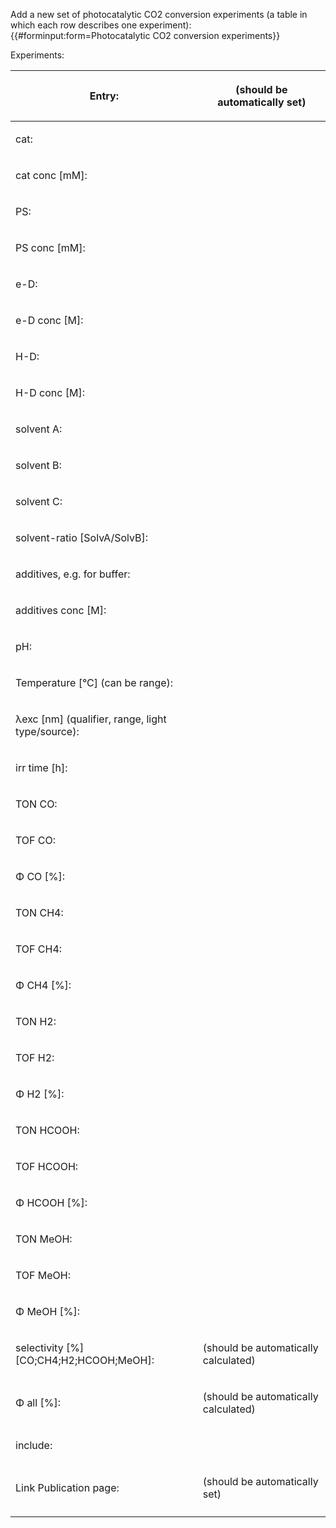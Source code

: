 <noinclude>
Add a new set of photocatalytic CO2 conversion experiments (a table in which each row describes one experiment):
{{#forminput:form=Photocatalytic CO2 conversion experiments}}
</noinclude>

<includeonly>
{{{for template|Photocatalytic CO2 conversion experiments}}}
Experiments:
{{{field|experiments|holds template}}}
{{{end template}}}

{{{for template|Photocatalytic CO2 conversion|multiple|embed in field=Photocatalytic CO2 conversion experiments[experiments]}}}
{| class="formtable"
! Entry:
| (should be automatically set)
|-
! cat:
| {{{field|catalyst|input type=Catalyst|values from category=Molecule}}}
|-
! cat conc [mM]:
| {{{field|cat conc [mM]|input type=regexp|base type=Number|message=Input a positive number|regexp=/^([0-9]*\.)?[0-9]*$/}}}
|-
! PS:
| {{{field|PS|input type=combobox|values from category=Molecule}}}
|-
! PS conc [mM]:
| {{{field|PS conc [mM]|input type=regexp|base type=Number|message=Input a positive number|regexp=/^([0-9]*\.)?[0-9]*$/}}}
|-
! e-D:
| {{{field|e-D|input type=combobox|values from category=Molecule}}}
|-
! e-D conc [M]:
| {{{field|e-D conc [M]|input type=regexp|base type=Number|message=Input a positive number|regexp=/^([0-9]*\.)?[0-9]*$/}}}
|-
! H-D:
| {{{field|H-D|input type=combobox|values from category=Molecule}}}
|-
! H-D conc [M]:
| {{{field|H-D conc [M]|input type=regexp|base type=Number|message=Input a positive number|regexp=/^([0-9]*\.)?[0-9]*$/}}}
|-
! solvent A:
| {{{field|solvent A|input type=combobox|values from category=Molecule}}}
|-
! solvent B:
| {{{field|solvent B|input type=combobox|values from category=Molecule}}}
|-
! solvent C:
| {{{field|solvent C|input type=combobox|values from category=Molecule}}}
|-
! solvent-ratio [SolvA/SolvB]:
| {{{field|solvent-ratio [SolvA/SolvB]|input type=string}}}
|-
! additives, e.g. for buffer:
| {{{field|additives, e.g. for buffer|input type=string}}}
|-
! additives conc [M]:
| {{{field|conc [M]|input type=regexp|base type=Number|message=Input a positive number|regexp=/^([0-9]*\.)?[0-9]*$/}}}
|-
! pH:
| {{{field|pH|input type=regexp|base type=Number|message=Input a value between 0 and 14|regexp=/^([0-9](\.[0-9]+)?!1[0-3](\.[0-9]+)?!14)$/}}}
|-
! Temperature [°C] (can be range):
| {{{field|Temperature [°C]|input type=Number}}}
|-
! λexc [nm] (qualifier, range, light type/source):
| {{{field|λexc [nm]|input type=regexp|base type=Number|message=Input a positive integer|regexp=/^[<>]?[0-9]+$/}}}
|-
! irr time [h]:
| {{{field|irr time [h]|input type=regexp|base type=Number|message=Input a positive number|regexp=/^([0-9]*\.)?[0-9]+$/}}}
|-
! TON CO:
| {{{field|TON CO|input type=regexp|base type=Number|message=Input a positive number|regexp=/^([0-9]*\.)?[0-9]*$/}}}
|-
! TOF CO:
| {{{field|TOF CO|input type=regexp|base type=Number|message=Input a positive number|regexp=/^([0-9]*\.)?[0-9]*$/}}}
|-
! Φ CO [%]:
| {{{field|Φ CO [%]|input type=regexp|base type=Number|message=Input a positive number|regexp=/^([0-9]*\.)?[0-9]*$/}}}
|-
! TON CH4:
| {{{field|TON CH4|input type=regexp|base type=Number|message=Input a positive number|regexp=/^([0-9]*\.)?[0-9]*$/}}}
|-
! TOF CH4:
| {{{field|TOF CH4|input type=regexp|base type=Number|message=Input a positive number|regexp=/^([0-9]*\.)?[0-9]*$/}}}
|-
! Φ CH4 [%]:
| {{{field|Φ CH4 [%]|input type=regexp|base type=Number|message=Input a positive number|regexp=/^([0-9]*\.)?[0-9]*$/}}}
|-
! TON H2:
| {{{field|TON H2|input type=regexp|base type=Number|message=Input a positive number|regexp=/^([0-9]*\.)?[0-9]*$/}}}
|-
! TOF H2:
| {{{field|TOF H2|input type=regexp|base type=Number|message=Input a positive number|regexp=/^([0-9]*\.)?[0-9]*$/}}}
|-
! Φ H2 [%]:
| {{{field|Φ H2 [%]|input type=regexp|base type=Number|message=Input a positive number|regexp=/^([0-9]*\.)?[0-9]*$/}}}
|-
! TON HCOOH:
| {{{field|TON HCOOH|input type=regexp|base type=Number|message=Input a positive number|regexp=/^([0-9]*\.)?[0-9]*$/}}}
|-
! TOF HCOOH:
| {{{field|TOF HCOOH|input type=regexp|base type=Number|message=Input a positive number|regexp=/^([0-9]*\.)?[0-9]*$/}}}
|-
! Φ HCOOH [%]:
| {{{field|Φ HCOOH [%]|input type=regexp|base type=Number|message=Input a positive number|regexp=/^([0-9]*\.)?[0-9]*$/}}}
|-
! TON MeOH:
| {{{field|TON MeOH|input type=regexp|base type=Number|message=Input a positive number|regexp=/^([0-9]*\.)?[0-9]*$/}}}
|-
! TOF MeOH:
| {{{field|TOF MeOH|input type=regexp|base type=Number|message=Input a positive number|regexp=/^([0-9]*\.)?[0-9]*$/}}}
|-
! Φ MeOH [%]:
| {{{field|Φ MeOH [%]|input type=regexp|base type=Number|message=Input a positive number|regexp=/^([0-9]*\.)?[0-9]*$/}}}
|-
! selectivity [%] [CO;CH4;H2;HCOOH;MeOH]:
| (should be automatically calculated)
|-
! Φ all [%]:
| (should be automatically calculated)
|-
! include:
| {{{field|include|input type=checkbox}}}
|-
! Link Publication page:
| (should be automatically set)
|-
|}
{{{end template}}}

{{{standard input|save}}} {{{standard input|preview}}} {{{standard input|changes}}} {{{standard input|cancel}}}
</includeonly>

